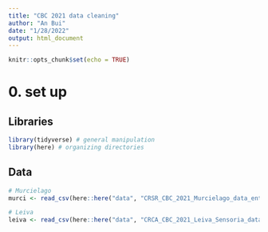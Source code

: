 ```yaml
---
title: "CBC 2021 data cleaning"
author: "An Bui"
date: "1/28/2022"
output: html_document
---
```


```r
knitr::opts_chunk$set(echo = TRUE)
```

# 0. set up

## Libraries
```r
library(tidyverse) # general manipulation
library(here) # organizing directories
```

## Data
```r
# Murcielago
murci <- read_csv(here::here("data", "CRSR_CBC_2021_Murcielago_data_entry.csv"))

# Leiva
leiva <- read_csv(here::here("data", "CRCA_CBC_2021_Leiva_Sensoria_data_entry.csv"))
```


